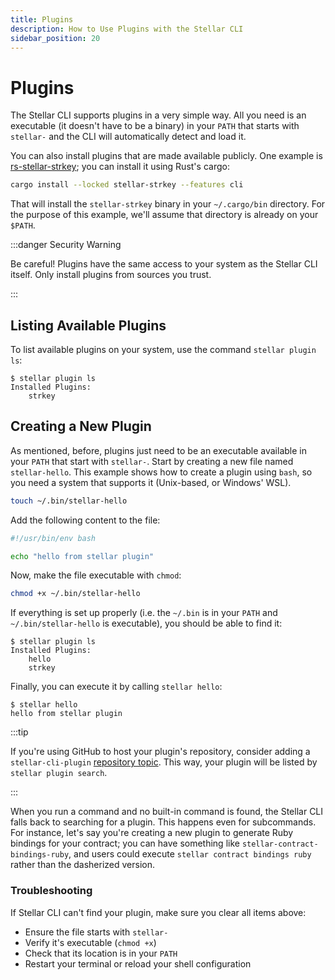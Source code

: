 ```yaml
---
title: Plugins
description: How to Use Plugins with the Stellar CLI
sidebar_position: 20
---
```


# Plugins

The Stellar CLI supports plugins in a very simple way. All you need is an executable (it doesn't have to be a binary) in your `PATH` that starts with `stellar-` and the CLI will automatically detect and load it.

You can also install plugins that are made available publicly. One example is [rs-stellar-strkey](https://github.com/stellar/rs-stellar-strkey); you can install it using Rust's cargo:

```sh
cargo install --locked stellar-strkey --features cli
```

That will install the `stellar-strkey` binary in your `~/.cargo/bin` directory. For the purpose of this example, we'll assume that directory is already on your `$PATH`.

:::danger Security Warning

Be careful! Plugins have the same access to your system as the Stellar CLI itself. Only install plugins from sources you trust.

:::

## Listing Available Plugins

To list available plugins on your system, use the command `stellar plugin ls`:

```console
$ stellar plugin ls
Installed Plugins:
    strkey
```

## Creating a New Plugin

As mentioned, before, plugins just need to be an executable available in your `PATH` that start with `stellar-`. Start by creating a new file named `stellar-hello`. This example shows how to create a plugin using `bash`, so you need a system that supports it (Unix-based, or Windows' WSL).

```sh
touch ~/.bin/stellar-hello
```

Add the following content to the file:

```bash
#!/usr/bin/env bash

echo "hello from stellar plugin"
```

Now, make the file executable with `chmod`:

```sh
chmod +x ~/.bin/stellar-hello
```

If everything is set up properly (i.e. the `~/.bin` is in your `PATH` and `~/.bin/stellar-hello` is executable), you should be able to find it:

```console
$ stellar plugin ls
Installed Plugins:
    hello
    strkey
```

Finally, you can execute it by calling `stellar hello`:

```console
$ stellar hello
hello from stellar plugin
```

:::tip

If you're using GitHub to host your plugin's repository, consider adding a `stellar-cli-plugin` [repository topic](https://docs.github.com/en/repositories/managing-your-repositorys-settings-and-features/customizing-your-repository/classifying-your-repository-with-topics). This way, your plugin will be listed by `stellar plugin search`.

:::

When you run a command and no built-in command is found, the Stellar CLI falls back to searching for a plugin. This happens even for subcommands. For instance, let's say you're creating a new plugin to generate Ruby bindings for your contract; you can have something like `stellar-contract-bindings-ruby`, and users could execute `stellar contract bindings ruby` rather than the dasherized version.

### Troubleshooting

If Stellar CLI can't find your plugin, make sure you clear all items above:

- Ensure the file starts with `stellar-`
- Verify it's executable (`chmod +x`)
- Check that its location is in your `PATH`
- Restart your terminal or reload your shell configuration
